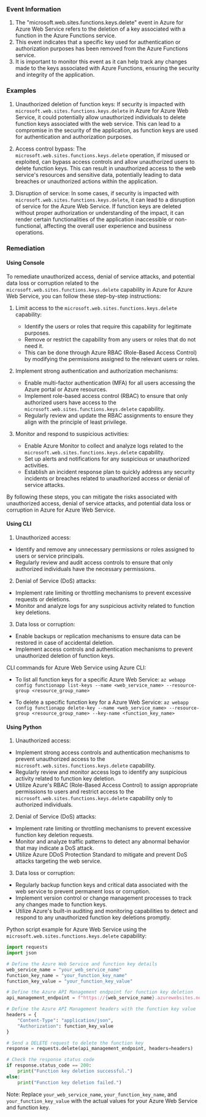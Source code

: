 
### Event Information

1. The "microsoft.web.sites.functions.keys.delete" event in Azure for Azure Web Service refers to the deletion of a key associated with a function in the Azure Functions service.
2. This event indicates that a specific key used for authentication or authorization purposes has been removed from the Azure Functions service.
3. It is important to monitor this event as it can help track any changes made to the keys associated with Azure Functions, ensuring the security and integrity of the application.


### Examples

1. Unauthorized deletion of function keys: If security is impacted with `microsoft.web.sites.functions.keys.delete` in Azure for Azure Web Service, it could potentially allow unauthorized individuals to delete function keys associated with the web service. This can lead to a compromise in the security of the application, as function keys are used for authentication and authorization purposes.

2. Access control bypass: The `microsoft.web.sites.functions.keys.delete` operation, if misused or exploited, can bypass access controls and allow unauthorized users to delete function keys. This can result in unauthorized access to the web service's resources and sensitive data, potentially leading to data breaches or unauthorized actions within the application.

3. Disruption of service: In some cases, if security is impacted with `microsoft.web.sites.functions.keys.delete`, it can lead to a disruption of service for the Azure Web Service. If function keys are deleted without proper authorization or understanding of the impact, it can render certain functionalities of the application inaccessible or non-functional, affecting the overall user experience and business operations.

### Remediation

#### Using Console

To remediate unauthorized access, denial of service attacks, and potential data loss or corruption related to the `microsoft.web.sites.functions.keys.delete` capability in Azure for Azure Web Service, you can follow these step-by-step instructions:

1. Limit access to the `microsoft.web.sites.functions.keys.delete` capability:
   - Identify the users or roles that require this capability for legitimate purposes.
   - Remove or restrict the capability from any users or roles that do not need it.
   - This can be done through Azure RBAC (Role-Based Access Control) by modifying the permissions assigned to the relevant users or roles.

2. Implement strong authentication and authorization mechanisms:
   - Enable multi-factor authentication (MFA) for all users accessing the Azure portal or Azure resources.
   - Implement role-based access control (RBAC) to ensure that only authorized users have access to the `microsoft.web.sites.functions.keys.delete` capability.
   - Regularly review and update the RBAC assignments to ensure they align with the principle of least privilege.

3. Monitor and respond to suspicious activities:
   - Enable Azure Monitor to collect and analyze logs related to the `microsoft.web.sites.functions.keys.delete` capability.
   - Set up alerts and notifications for any suspicious or unauthorized activities.
   - Establish an incident response plan to quickly address any security incidents or breaches related to unauthorized access or denial of service attacks.

By following these steps, you can mitigate the risks associated with unauthorized access, denial of service attacks, and potential data loss or corruption in Azure for Azure Web Service.

#### Using CLI

1. Unauthorized access:
- Identify and remove any unnecessary permissions or roles assigned to users or service principals.
- Regularly review and audit access controls to ensure that only authorized individuals have the necessary permissions.

2. Denial of Service (DoS) attacks:
- Implement rate limiting or throttling mechanisms to prevent excessive requests or deletions.
- Monitor and analyze logs for any suspicious activity related to function key deletions.

3. Data loss or corruption:
- Enable backups or replication mechanisms to ensure data can be restored in case of accidental deletion.
- Implement access controls and authentication mechanisms to prevent unauthorized deletion of function keys.

CLI commands for Azure Web Service using Azure CLI:
- To list all function keys for a specific Azure Web Service:
  `az webapp config functionapp list-keys --name <web_service_name> --resource-group <resource_group_name>`

- To delete a specific function key for a Azure Web Service:
  `az webapp config functionapp delete-key --name <web_service_name> --resource-group <resource_group_name> --key-name <function_key_name>`

#### Using Python

1. Unauthorized access:
- Implement strong access controls and authentication mechanisms to prevent unauthorized access to the `microsoft.web.sites.functions.keys.delete` capability.
- Regularly review and monitor access logs to identify any suspicious activity related to function key deletion.
- Utilize Azure's RBAC (Role-Based Access Control) to assign appropriate permissions to users and restrict access to the `microsoft.web.sites.functions.keys.delete` capability only to authorized individuals.

2. Denial of Service (DoS) attacks:
- Implement rate limiting or throttling mechanisms to prevent excessive function key deletion requests.
- Monitor and analyze traffic patterns to detect any abnormal behavior that may indicate a DoS attack.
- Utilize Azure DDoS Protection Standard to mitigate and prevent DoS attacks targeting the web service.

3. Data loss or corruption:
- Regularly backup function keys and critical data associated with the web service to prevent permanent loss or corruption.
- Implement version control or change management processes to track any changes made to function keys.
- Utilize Azure's built-in auditing and monitoring capabilities to detect and respond to any unauthorized function key deletions promptly.

Python script example for Azure Web Service using the `microsoft.web.sites.functions.keys.delete` capability:

```python
import requests
import json

# Define the Azure Web Service and function key details
web_service_name = "your_web_service_name"
function_key_name = "your_function_key_name"
function_key_value = "your_function_key_value"

# Define the Azure API Management endpoint for function key deletion
api_management_endpoint = f"https://{web_service_name}.azurewebsites.net/admin/functions/{function_key_name}"

# Define the Azure API Management headers with the function key value
headers = {
    "Content-Type": "application/json",
    "Authorization": function_key_value
}

# Send a DELETE request to delete the function key
response = requests.delete(api_management_endpoint, headers=headers)

# Check the response status code
if response.status_code == 200:
    print("Function key deletion successful.")
else:
    print("Function key deletion failed.")
```

Note: Replace `your_web_service_name`, `your_function_key_name`, and `your_function_key_value` with the actual values for your Azure Web Service and function key.

